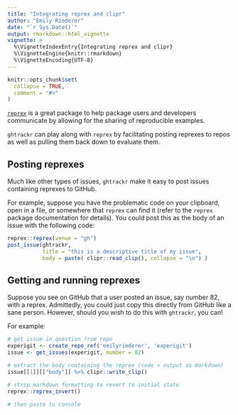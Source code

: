 ```yaml
---
title: "Integrating reprex and clipr"
author: "Emily Riederer"
date: "`r Sys.Date()`"
output: rmarkdown::html_vignette
vignette: >
  %\VignetteIndexEntry{Integrating reprex and clipr}
  %\VignetteEngine{knitr::rmarkdown}
  %\VignetteEncoding{UTF-8}
---
```


```r
knitr::opts_chunk$set(
  collapse = TRUE,
  comment = "#>"
)
```

[`reprex`](https://www.tidyverse.org/help/) is a great package to help package users and developers communicate by allowing for the sharing of reproducible examples. 

`ghtrackr` can play along with `reprex` by facilitating posting reprexes to repos as well as pulling them back down to evaluate them.

## Posting reprexes

Much like other types of issues, `ghtrackr` make it easy to post issues containing reprexes to GitHub.

For example, suppose you have the problematic code on your clipboard, open in a file, or somewhere that `reprex` can find it (refer to the `reprex` package documentation for details). You could post this as the body of an issue with the following code:

```r
reprex::reprex(venue = "gh")
post_issue(ghtrackr,
           title = "this is a descriptive title of my issue",
           body = paste( clipr::read_clip(), collapse = "\n") )
```

## Getting and running reprexes

Suppose you see on GitHub that a user posted an issue, say number 82, with a reprex. Admittedly, you could just copy this directly from GitHub like a sane person. However, should you wish to do this with `ghtrackr`, you can!

For example:

```r

# get issue in question from repo
experigit <- create_repo_ref('emilyriederer', 'experigit')
issue <- get_issues(experigit, number = 82)

# extract the body containing the reprex (code + output as markdown)
issue[[1]][["body"]] %>% clipr::write_clip()

# strip markdown formatting to revert to initial state
reprex::reprex_invert()

# then paste to console
```

